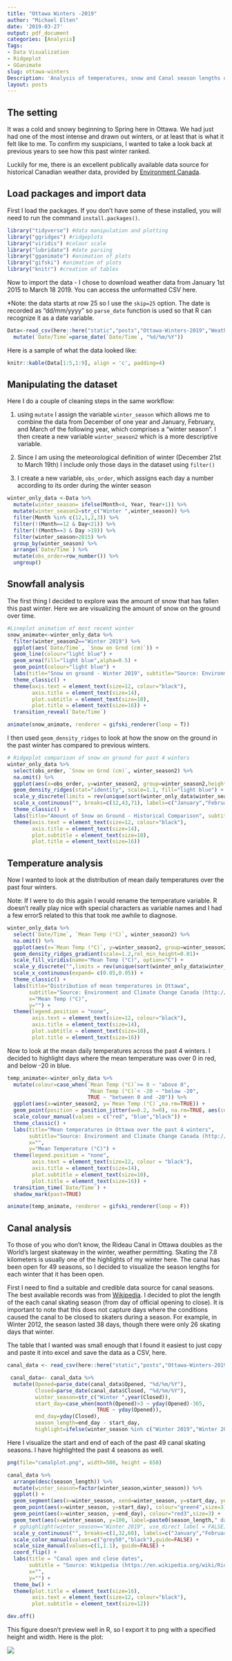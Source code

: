 ```yaml
---
title: "Ottawa Winters -2019"
author: "Michael Elten"
date: '2019-03-27'
output: pdf_document
categories: [Analysis]
Tags:
- Data Visualization
- Ridgeplot
- GGanimate
slug: ottawa-winters
Description: 'Analysis of temperatures, snow and Canal season lengths of Ottawa winters past.'
layout: posts
---
```


## The setting

It was a cold and snowy beginning to Spring here in Ottawa. We had just had one of the most intense and drawn out winters, or at least that is what it felt like to me. To confirm my suspicians, I wanted to take a look back at previous years to see how this past winter ranked.

Luckily for me, there is an excellent publically available data source for historical Canadian weather data, provided by [Environment Canada](http://climate.weather.gc.ca/historical_data/search_historic_data_e.html).

## Load packages and import data

First I load the packages. If you don't have some of these installed, you will need to run the command `install.packages()`.

```r
library("tidyverse") #data manipulation and plotting
library("ggridges") #ridgeplots
library("viridis") #colour scale
library("lubridate") #date parsing
library("gganimate") #animation of plots
library("gifski") #animation of plots
library("knitr") #creation of tables
```


Now to import the data - I chose to download weather data from January 1st 2015 to March 18 2019. You can access the unformatted CSV here.

*Note: the data starts at row 25 so I use the `skip=25` option. The date is recorded as "dd/mm/yyyy" so `parse_date` function is used so that R can recognize it as a date variable.

```r
Data<-read_csv(here::here("static","posts","Ottawa-Winters-2019","WeatherData_YOW.csv"), col_names=TRUE, skip=25) %>%
  mutate(`Date/Time`=parse_date(`Date/Time`, "%d/%m/%Y"))

```


Here is a sample of what the data looked like:

```r
knitr::kable(Data[1:5,1:9], align = 'c', padding=4)
```


## Manipulating the dataset

Here I do a couple of cleaning steps in the same workflow:

(1) using `mutate` I assign the variable `winter_season` which allows me to combine the data from December of one year and January, February, and March of the following year, which comprises a "winter season". I then create a new variable `winter_season2` which is a more descriptive variable.

(2) Since I am using the meteorological definition of winter (December 21st to March 19th) I include only those days in the dataset using `filter()`

(3) I create a new variable, `obs_order`, which assigns each day a number according to its order during the winter season

```r
winter_only_data <-Data %>%
  mutate(winter_season= ifelse(Month<4, Year, Year+1)) %>%
  mutate(winter_season2=str_c("Winter ",winter_season)) %>%
  filter(Month %in% c(12,1,2,3)) %>%
  filter(!(Month==12 & Day<21)) %>%
  filter(!(Month==3 & Day >19)) %>%
  filter(winter_season>2015) %>%
  group_by(winter_season) %>%
  arrange(`Date/Time`) %>%
  mutate(obs_order=row_number()) %>%
  ungroup()

```


## Snowfall analysis

The first thing I decided to explore was the amount of snow that has fallen this past winter. Here we are visualizing the amount of snow on the ground over time. 

```r

#Lineplot animation of most recent winter
snow_animate<-winter_only_data %>%
  filter(winter_season2=="Winter 2019") %>%
  ggplot(aes(`Date/Time`, `Snow on Grnd (cm)`)) +
  geom_line(colour="light blue") +
  geom_area(fill="light blue",alpha=0.5) +
  geom_point(colour="light blue") +
  labs(title="Snow on ground - Winter 2019", subtitle="Source: Environment and Climate Change Canada (http://climate.weather.gc.ca/)", x="", y="Snow on ground (cm)") +
  theme_classic() +
  theme(axis.text = element_text(size=12, colour="black"), 
        axis.title = element_text(size=14), 
        plot.subtitle = element_text(size=10),
        plot.title = element_text(size=16)) +
  transition_reveal(`Date/Time`)

animate(snow_animate, renderer = gifski_renderer(loop = T))
```

I then used `geom_density_ridges` to look at how the snow on the ground in the past winter has compared to previous winters.

```r
# Ridgeplot comparison of snow on ground for past 4 winters
winter_only_data %>%
  select(obs_order, `Snow on Grnd (cm)`, winter_season2) %>%
  na.omit() %>%
  ggplot(aes(x=obs_order, y=winter_season2, group=winter_season2,height=`Snow on Grnd (cm)`)) +
  geom_density_ridges(stat="identity", scale=1.1, fill="light blue") +
  scale_y_discrete(limits = rev(unique(sort(winter_only_data$winter_season2))), expand = c(0,0)) +
  scale_x_continuous("", breaks=c(12,43,71), labels=c("January","February","March"), expand = c(0.01,0.01)) +
  theme_classic() +
  labs(title="Amount of Snow on Ground - Historical Comparison", subtitle="Source: Environment and Climate Change Canada (http://climate.weather.gc.ca/)", x="", y="") +
  theme(axis.text = element_text(size=12, colour="black"), 
        axis.title = element_text(size=14), 
        plot.subtitle = element_text(size=10),
        plot.title = element_text(size=16))
```

## Temperature analysis

Now I wanted to look at the distribution of mean daily temperatures over the past four winters. 


Note: If I were to do this again I would rename the temperature variable. R doesn't really play nice with special characters as variable names and I had a few errorS related to this that took me awhile to diagnose. 

```r
winter_only_data %>%
  select(`Date/Time`, `Mean Temp (°C)`, winter_season2) %>%
  na.omit() %>%
  ggplot(aes(x=`Mean Temp (°C)`, y=winter_season2, group=winter_season2, fill=..x..)) +
  geom_density_ridges_gradient(scale=1.2,rel_min_height=0.01)+
  scale_fill_viridis(name="Mean Temp (°C)", option="C") +
  scale_y_discrete("",limits = rev(unique(sort(winter_only_data$winter_season2))), expand=c(0.01,0)) +
  scale_x_continuous(expand= c(0.05,0.05)) +
  theme_classic() +
  labs(title="Distribution of mean temperatures in Ottawa", 
       subtitle="Source: Environment and Climate Change Canada (http://climate.weather.gc.ca/)", 
       x="Mean Temp (°C)", 
       y="") +
  theme(legend.position = "none", 
        axis.text = element_text(size=12, colour="black"), 
        axis.title = element_text(size=14), 
        plot.subtitle = element_text(size=10),
        plot.title = element_text(size=16))
```

Now to look at the mean daily temperatures across the past 4 winters. I decided to highlight days where the mean temperature was over 0 in red, and below -20 in blue.

```r

temp_animate<-winter_only_data %>%
  mutate(colour=case_when(`Mean Temp (°C)`>= 0 ~ "above 0",
                          `Mean Temp (°C)`< -20 ~ "below -20",
                          TRUE ~ "between 0 and -20")) %>%
  ggplot(aes(x=winter_season2, y=`Mean Temp (°C)`,na.rm=TRUE)) +
  geom_point(position = position_jitter(w=0.2, h=0), na.rm=TRUE, aes(colour= colour)) +
  scale_colour_manual(values = c("red", "blue","black")) +
  theme_classic() +
  labs(title="Mean temperatures in Ottawa over the past 4 winters", 
       subtitle="Source: Environment and Climate Change Canada (http://climate.weather.gc.ca/)", 
       x="", 
       y="Mean Temperature (°C)") +
  theme(legend.position = "none", 
        axis.text = element_text(size=12, colour = "black"), 
        axis.title = element_text(size=14), 
        plot.subtitle = element_text(size=10),
        plot.title = element_text(size=16)) +
  transition_time(`Date/Time`) + 
  shadow_mark(past=TRUE)

animate(temp_animate, renderer = gifski_renderer(loop = F))
```


## Canal analysis

To those of you who don't know, the Rideau Canal in Ottawa doubles as the World's largest skateway in the winter, weather permitting. Skating the 7.8 kilometers is usually one of the highlights of my winter here. The canal has been open for 49 seasons, so I decided to visualize the season lengths for each winter that it has been open. 

First I need to find a suitable and credible data source for canal seasons. The best available records was from [Wikipedia](https://en.wikipedia.org/wiki/Rideau_Canal#Skateway). I decided to  plot the length of the each canal skating season (from day of official opening to close). It is important to note that this does not capture days where the conditions caused the canal to be closed to skaters during a season. For example, in Winter 2012, the season lasted 38 days, though there were only 26 skating days that winter.

The table that I wanted was small enough that I found it easiest to just copy and paste it into excel and save the data as a CSV, here. 

```r

canal_data <- read_csv(here::here("static","posts","Ottawa-Winters-2019","canal_dates.csv"))

 canal_data<- canal_data %>%
  mutate(Opened=parse_date(canal_data$Opened, "%d/%m/%Y"),
         Closed=parse_date(canal_data$Closed, "%d/%m/%Y"),
         winter_season=str_c("Winter ",year(Closed)),
         start_day=case_when(month(Opened)>3 ~ yday(Opened)-365,
                             TRUE ~ yday(Opened)), 
         end_day=yday(Closed),
         season_length=end_day - start_day,
         highlight=ifelse(winter_season %in% c("Winter 2019","Winter 2018","Winter 2017","Winter 2016"), "Yes","No"))

```

Here I visualize the start and end of each of the past 49 canal skating seasons. I have highlighted the past 4 seasons as well.


```r

png(file="canalplot.png", width=500, height = 650)   

canal_data %>%
  arrange(desc(season_length)) %>%
  mutate(winter_season=factor(winter_season,winter_season)) %>%
  ggplot() +
  geom_segment(aes(x=winter_season, xend=winter_season, y=start_day, yend=end_day, color=highlight, size=highlight)) +
  geom_point(aes(x=winter_season, y=start_day), colour="green4",size=3) +
  geom_point(aes(x=winter_season, y=end_day), colour="red3",size=3) +
  geom_text(aes(x=winter_season, y=100, label=paste0(season_length," days"), colour=highlight)) +
  # gghighlight(winter_season=="Winter 2019", use_direct_label = FALSE) +
  scale_y_continuous("", breaks=c(1,32,60), labels=c("January","February","March"), expand = c(0.1,0.1)) +
  scale_color_manual(values=c("grey50","black"),guide=FALSE) +
  scale_size_manual(values=c(1,1.1), guide=FALSE) +
  coord_flip() +
  labs(title = "Canal open and close dates",
       subtitle = "Source: Wikipedia (https://en.wikipedia.org/wiki/Rideau_Canal#Skateway)",
       x="",
       y="") +
  theme_bw() + 
  theme(plot.title = element_text(size=16),
        axis.text = element_text(size=12, colour="black"),
        plot.subtitle = element_text(size=12))

dev.off()

```

This figure doesn't preview well in R, so I export it to png with a specified height and width. Here is the plot: 

![](/img/canalplot.png)